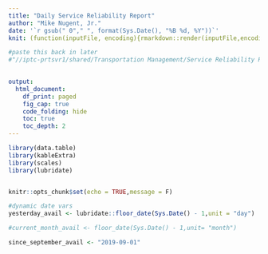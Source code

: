 ```yaml
---
title: "Daily Service Reliability Report"
author: "Mike Nugent, Jr."
date: '`r gsub(" 0"," ", format(Sys.Date(), "%B %d, %Y"))`'
knit: (function(inputFile, encoding){rmarkdown::render(inputFile,encoding = encoding,output_file = paste0(format(Sys.Date(), "%Y%m%d"), " Service Reliability Report", '.html'))})

#paste this back in later
#"//iptc-prtsvr1/shared/Transportation Management/Service Reliability Reports")})

  
output: 
  html_document:
    df_print: paged
    fig_cap: true
    code_folding: hide
    toc: true
    toc_depth: 2
---
```


```r

library(data.table)
library(kableExtra)
library(scales)
library(lubridate)


knitr::opts_chunk$set(echo = TRUE,message = F)

```

```r

#dynamic date vars
yesterday_avail <- lubridate::floor_date(Sys.Date() - 1,unit = "day")

#current_month_avail <- floor_date(Sys.Date() - 1,unit= "month")

since_september_avail <- "2019-09-01"


```